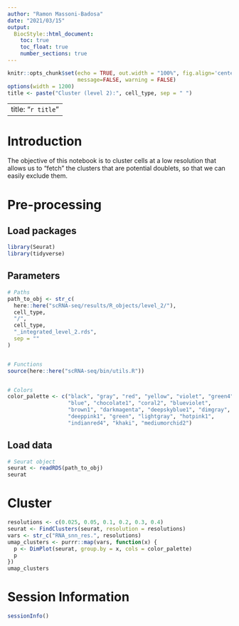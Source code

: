 ```yaml
---
author: "Ramon Massoni-Badosa"
date: "2021/03/15"
output: 
  BiocStyle::html_document:
    toc: true
    toc_float: true
    number_sections: true
---
```


```r
knitr::opts_chunk$set(echo = TRUE, out.width = "100%", fig.align='center', 
                      message=FALSE, warning = FALSE)
options(width = 1200)
title <- paste("Cluster (level 2):", cell_type, sep = " ")
```

---
title: "`r title`"
---

# Introduction

The objective of this notebook is to cluster cells at a low resolution that allows us to "fetch" the clusters that are potential doublets, so that we can easily exclude them.


# Pre-processing

## Load packages

```r
library(Seurat)
library(tidyverse)
```


## Parameters

```r
# Paths
path_to_obj <- str_c(
  here::here("scRNA-seq/results/R_objects/level_2/"),
  cell_type,
  "/",
  cell_type,
  "_integrated_level_2.rds",
  sep = ""
)


# Functions
source(here::here("scRNA-seq/bin/utils.R"))


# Colors
color_palette <- c("black", "gray", "red", "yellow", "violet", "green4",
                   "blue", "chocolate1", "coral2", "blueviolet",
                   "brown1", "darkmagenta", "deepskyblue1", "dimgray",
                   "deeppink1", "green", "lightgray", "hotpink1",
                   "indianred4", "khaki", "mediumorchid2")
```


## Load data

```r
# Seurat object
seurat <- readRDS(path_to_obj)
seurat
```


# Cluster

```r
resolutions <- c(0.025, 0.05, 0.1, 0.2, 0.3, 0.4)
seurat <- FindClusters(seurat, resolution = resolutions)
vars <- str_c("RNA_snn_res.", resolutions)
umap_clusters <- purrr::map(vars, function(x) {
  p <- DimPlot(seurat, group.by = x, cols = color_palette)
  p
})
umap_clusters
```


# Session Information

```r
sessionInfo()
```
